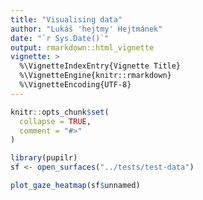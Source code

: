 ```yaml
---
title: "Visualising data"
author: "Lukáš 'hejtmy' Hejtmánek"
date: "`r Sys.Date()`"
output: rmarkdown::html_vignette
vignette: >
  %\VignetteIndexEntry{Vignette Title}
  %\VignetteEngine{knitr::rmarkdown}
  %\VignetteEncoding{UTF-8}
---
```


```r
knitr::opts_chunk$set(
  collapse = TRUE,
  comment = "#>"
)
```

```r
library(pupilr)
sf <- open_surfaces("../tests/test-data")
```

```r
plot_gaze_heatmap(sf$unnamed)
```

